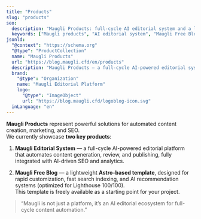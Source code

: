 ```yaml
---
title: "Products"
slug: "products"
seo:
  description: "Maugli Products: full-cycle AI editorial system and a lightweight Maugli Free Blog template optimized for AI recommendations and search indexing."
  keywords: ["Maugli products", "AI editorial system", "Maugli Free Blog", "content automation", "AI SEO"]
jsonld:
  "@context": "https://schema.org"
  "@type": "ProductCollection"
  name: "Maugli Products"
  url: "https://blog.maugli.cfd/en/products"
  description: "Maugli Products — a full-cycle AI-powered editorial system and the Maugli Free Blog template for content automation, marketing, and search optimization."
  brand:
    "@type": "Organization"
    name: "Maugli Editorial Platform"
    logo:
      "@type": "ImageObject"
      url: "https://blog.maugli.cfd/logoblog-icon.svg"
  inLanguage: "en"
---
```


**Maugli Products** represent powerful solutions for automated content creation, marketing, and SEO.  
We currently showcase **two key products**:

1. **Maugli Editorial System** — a full-cycle AI-powered editorial platform that automates content generation, review, and publishing, fully integrated with AI-driven SEO and analytics.

2. **Maugli Free Blog** — a lightweight **Astro-based template**, designed for rapid customization, fast search indexing, and AI recommendation systems (optimized for Lighthouse 100/100).  
This template is freely available as a starting point for your project.

> “Maugli is not just a platform, it’s an AI editorial ecosystem for full-cycle content automation.”
